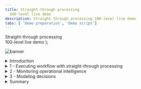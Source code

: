 ```yaml
---
title: Straight-through processing
  100-level live demo
description: Straight-through processing 100-level live demo
tabs: [ 'Demo preparation', 'Demo script']
---
```


  <span>
    Straight-through processing <br/> 100-level live demo
  </span> );

![banner](./images/BA_STP_100_Script_GitHub_banner_8-3-21_short.jpg)

<span id="top"></span>

<details>

<summary>Introduction</summary>
<br/>

Welcome to the straight-through processing demonstration.

<br/>

Today, I will demonstrate how the IBM Cloud Pak for Business Automation supports straight-through processing to automate customer refund requests quickly and easily. We’ll take advantage of the Pak’s workflow and decision management features - along with its operational intelligence capabilities - to show how business users can lead the effort to transform customer service. Let’s get started.

<br/>

(Printer-ready PDF of demo script <a href="./100-BA-STP-Demo-Script.pdf" target="_blank" rel="noreferrer">here</a>)

<br/>

**[Go to top](#top)**

</details>

<details>
<summary>1 - Executing workflow with straight-through processing</summary>
<br/>

| **1.1** | **Refund request approved** |
| :--- | :--- |
| **Narration** | Let’s look at how straight-through processing transforms the refund process. |
| **Action** | Go to Focus Corp's **Your Returns and Refunds** page. <br/><br/> <img src="https://raw.githubusercontent.com/ibm-garage-tsa/platinum-demos/master/src/pages/100-business-automation/images/Stu_7.2.png" width="800" /><br/> |
| **Action** | Click to select an order. Of the three orders that display, click on the refund request ending in '**AP**.' <br/><br/> <img src="https://raw.githubusercontent.com/ibm-garage-tsa/platinum-demos/master/src/pages/100-business-automation/images/Step_4.1_action_2.png" width="800" /><br/> |
| **Action** | Click **Submit Request** to process the refund. <br/><br/> <img src="https://raw.githubusercontent.com/ibm-garage-tsa/platinum-demos/master/src/pages/100-business-automation/images/Step_4.1_action_3.png" width="800" /><br/> |
| **Action** | The process executes and generates a refund-approved result. <br/><br/> <img src="https://raw.githubusercontent.com/ibm-garage-tsa/platinum-demos/master/src/pages/100-business-automation/images/Step_4.1_results_screen.png" width="800" /><br/> |
| **Narration** | In this first example, when the customer submits the refund request, the criteria is evaluated by the refund decision, and the approval is granted in real time, avoiding a time-consuming manual investigation. |

<br/><br/>

| **1.2** | **Refund request denied** |
| :--- | :--- |
| **Narration** | Let’s look at a second example. |
| **Action** | Click on **Submit Another Refund Request**. <br/><br/> <img src="https://raw.githubusercontent.com/ibm-garage-tsa/platinum-demos/master/src/pages/100-business-automation/images/Step_4.2_action_1.png" width="800" /><br/> |
| **Action** | Click to select an order. Of the three orders that display, click on the refund request ending in '**DE**.' <br/><br/> <img src="https://raw.githubusercontent.com/ibm-garage-tsa/platinum-demos/master/src/pages/100-business-automation/images/Step_4.2_action_2.png" width="800" /><br/> |
| **Action** | Click **Submit Request** to process the refund. <br/><br/> <img src="https://raw.githubusercontent.com/ibm-garage-tsa/platinum-demos/master/src/pages/100-business-automation/images/Step_4.2_action_3.png" width="800" /><br/> |
| **Action** | The process executes and generates a refund-denied result. <br/><br/> <img src="https://raw.githubusercontent.com/ibm-garage-tsa/platinum-demos/master/src/pages/100-business-automation/images/Step_4.2_results_screen.png" width="800" /><br/> |
| **Narration** | This one clearly did not meet our criteria and resulted in a denial because it was well outside the time window. This refund request resulted in a denial, but it is still straight-through processing because there is no manual work. |

<br/><br/>

| **1.3** | **Refund request requires manual investigation** |
| :--- | :--- |
| **Narration** | But what if the business rules determine this request requires investigation? |
| **Action** | Click on **Submit Another Refund Request**. <br/><br/> <img src="https://raw.githubusercontent.com/ibm-garage-tsa/platinum-demos/master/src/pages/100-business-automation/images/Step_4.3_action_1.png" width="800" /><br/> |
| **Action** | Click to select an order. Of the three orders that display, click on the refund request ending in ‘**MA**.’ <br/><br/> <img src="https://raw.githubusercontent.com/ibm-garage-tsa/platinum-demos/master/src/pages/100-business-automation/images/Step_4.3_action_2.png" width="800" /><br/> |
| **Action** | Click **Submit Request** to process the refund. <br/><br/> <img src="https://raw.githubusercontent.com/ibm-garage-tsa/platinum-demos/master/src/pages/100-business-automation/images/Step_4.3_action_3.png" width="800" /><br/> |
| **Action** | The process executes and generates a refund investigation result. <br/><br/> <img src="https://raw.githubusercontent.com/ibm-garage-tsa/platinum-demos/master/src/pages/100-business-automation/images/Step_4.3_results_screen.png" width="800" /><br/> |
| **Narration** | In that case, workflow would route the request to our customer service agent to do the investigation. |

<br/>

**[Go to top](#top)**

</details>

<details>
<summary>2 - Monitoring operational intelligence</summary>
<br/>

| **2.1** | **Review the refund dashboard** |
| :--- | :--- |
| **Narration** | Let’s look at the refund dashboard to see how much straight-through processing we’ve achieved. |
| **Action** | Click on the **Refund Dashboard** tab, which you opened in the demo preparation. In this step, you are just speaking to the displayed dashboard. <br/><br/> <img src="https://raw.githubusercontent.com/ibm-garage-tsa/platinum-demos/master/src/pages/100-business-automation/images/Step_5.1_action_1.png" width="800" /><br/> |
| **Narration** | So far, the percentage of manually processed requests is still around 70%, with the average manual investigation taking over two hours. <br/> <br/> Let’s look at what’s behind this dashboard. <br/> <br/> First, as the refund process runs, the system can collect and process historical data and make it available for visualization. <br/> <br/> Next, we provide the Business Performance Center, a no-code monitoring application for the IBM Cloud Pak for Business Automation. Dashboards can be designed and shared in minutes that provide insight into important business activities and processes. You can prepare, track, and design visualizations of metrics, key performance indicators (KPIs), and other measurements of business performance in customizable dashboards. <br/> <br/> Additionally, the historical data can be used to feed a data lake to apply machine learning to our automations. For example, to make even more sophisticated refund decisions, we could use a data lake to incorporate machine learning into our refund process. The Cloud Pak for Business Automation includes some machine learning samples to help you get started. |

<br/>

**[Go to top](#top)**

</details>

<details>
<summary>3 - Modeling decisions</summary>
<br/>

| **3.1** | **Review the refund approval decision model** |
| :--- | :--- |
| **Narration** | Let’s look at how the business analyst can create and manage business rules to further increase straight-through processing. The business rules replicate how experts make refund decisions. <br/> <br/> Using no-code decision modeling, business analysts can easily author and test refund decision criteria. |
| **Action** | Go to your **Decision Center**, having already logged in with your credentials, if necessary. <br/><br/> <img src="https://raw.githubusercontent.com/ibm-garage-tsa/platinum-demos/master/src/pages/100-business-automation/images/DecisionCenter.png" width="800" /><br/> |
| **Action** | Click on the decision service named **Refund Processing**. <br/><br/> <img src="https://raw.githubusercontent.com/ibm-garage-tsa/platinum-demos/master/src/pages/100-business-automation/images/Step_6.1_action_2.png" width="800" /><br/> |
| **Action** | When the **Refund Processing** decision screen appears, click on **main**. <br/><br/> <img src="https://raw.githubusercontent.com/ibm-garage-tsa/platinum-demos/master/src/pages/100-business-automation/images/Step_6.1_action_3.png" width="800" /><br/> |
| **Action** | The next screen has several blue tabs at the top. Click on **Decision Model**. <br/><br/> <img src="https://raw.githubusercontent.com/ibm-garage-tsa/platinum-demos/master/src/pages/100-business-automation/images/Step_6.1_action_4.png" width="800" /><br/> |
| **Narration** | This is the decision model for the refund request decision service. A decision model uses a diagram to break the decision down into sub-decisions, which all contribute to the final refund decision. |
| **Action** | Click on **Validate Time Window** in the decision diagram. <br/><br/> <img src="https://raw.githubusercontent.com/ibm-garage-tsa/platinum-demos/master/src/pages/100-business-automation/images/Step_6.1_action_5.png" width="800" /><br/> |
| **Action** | Click on **Validate Time Window** in the Decision Logic section on the left side of the screen. **Note**: This opens a rule table based on the refund reason, day since order, and goods condition. <br/><br/> <img src="https://raw.githubusercontent.com/ibm-garage-tsa/platinum-demos/master/src/pages/100-business-automation/images/Step_6.1_action_6.png" width="800" /><br/> |
| **Action** | Close the **Validate Time Window** table. <br/><br/> <img src="https://raw.githubusercontent.com/ibm-garage-tsa/platinum-demos/master/src/pages/100-business-automation/images/Step_6.1_action_7.png" width="800" /><br/> |
| **Narration** | To automate the refund request process, we’ve used two decision tables. A decision table groups rules that have similar conditions and actions but use different thresholds. <br/> <br/> The first decision table considers the customer’s reason for return, the days since delivery, and the condition of the item. These are the same criteria that a customer service agent would have used to make a refund request decision, but now, the decision is automated and executes in real time. |
| **Action** | Click on **Validate Type of Goods** in the decision diagram. <br/><br/> <img src="https://raw.githubusercontent.com/ibm-garage-tsa/platinum-demos/master/src/pages/100-business-automation/images/Step_6.1_action_8.png" width="800" /><br/> |
| **Action** | Click on **Validate Type of Goods** in the Decision Logic section on the left side of the screen. **Note**: This opens a rule table based on goods type and goods condition. <br/><br/> <img src="https://raw.githubusercontent.com/ibm-garage-tsa/platinum-demos/master/src/pages/100-business-automation/images/Step_6.1_action_9.png" width="800" /><br/> |
| **Action** | Close the **Validate Type of Goods** window. <br/><br/> <img src="https://raw.githubusercontent.com/ibm-garage-tsa/platinum-demos/master/src/pages/100-business-automation/images/Step_6.1_action_10.png" width="800" /><br/> |
| **Narration** | The second sub-decision has a table that considers the type of item being returned. |
| **Action** | Click on **Final Refund Decision** in the decision diagram. <br/><br/> <img src="https://raw.githubusercontent.com/ibm-garage-tsa/platinum-demos/master/src/pages/100-business-automation/images/Step_6.1_action_11.png" width="800" /><br/> |
| **Action** | Click on **Manual Decision** in the Decision Logic section on the left side of the screen. **Note**: This opens a rule script based on goods type and goods condition. <br/><br/> <img src="https://raw.githubusercontent.com/ibm-garage-tsa/platinum-demos/master/src/pages/100-business-automation/images/Step_6.1_action_12.png" width="800" /><br/> |
| **Action** | Close the **Manual Decision** rule logic window. <br/><br/> <img src="https://raw.githubusercontent.com/ibm-garage-tsa/platinum-demos/master/src/pages/100-business-automation/images/Step_6.1_action_13.png" width="800" /><br/> |
| **Narration** | We’ve combined the two sub-decisions to make the final response using a simple text rule. <br/><br/> Business analysts can change the rules to achieve higher levels of straight-through processing or to adapt to changing business conditions. |

<br/>

**[Go to top](#top)**

</details>

<details>
<summary>Summary</summary>
<br/>

Using the Cloud Pak for Business Automation, we had all the capabilities needed to significantly reduce the amount of manual refund processing. We combined workflow and decision automation to increase straight-through processing, which resulted in a lower average completion time, lower costs, and more consistent customer communication throughout the process.

<br/>

**[Go to top](#top)**

</details>

